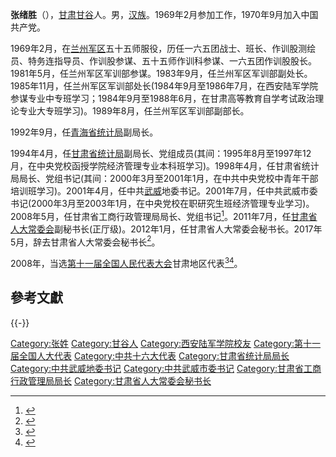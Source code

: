 '''张绪胜'''（{{bd|1954年|7月|}}），[[甘肃|甘肃]][[甘谷|甘谷]]人。男，[[汉族|汉族]]。1969年2月参加工作，1970年9月加入中国共产党。

1969年2月，在[[兰州军区|兰州军区]]五十五师服役，历任一六五团战士、班长、作训股测绘员、特务连指导员、作训股参谋、五十五师作训科参谋、一六五团作训股股长。1981年5月，任兰州军区军训部参谋。1983年9月，任兰州军区军训部副处长。1985年11月，任兰州军区军训部处长(1984年9月至1986年7月，在西安陆军学院参谋专业中专班学习；1984年9月至1988年6月，在甘肃高等教育自学考试政治理论专业大专班学习)。1989年8月，任兰州军区军训部副部长。

1992年9月，任[[青海省统计局|青海省统计局]]副局长。

1994年4月，任[[甘肃省统计局|甘肃省统计局]]副局长、党组成员(其间：1995年8月至1997年12月，在中央党校函授学院经济管理专业本科班学习)。1998年4月，任甘肃省统计局局长、党组书记(其间：2000年3月至2001年1月，在中共中央党校中青年干部培训班学习)。2001年4月，任中共[[武威|武威]]地委书记。2001年7月，任中共武威市委书记(2000年3月至2003年1月，在中央党校在职研究生班经济管理专业学习)。2008年5月，任甘肃省工商行政管理局局长、党组书记<ref>{{cite web|title=张绪胜辞去甘肃省人大常委会秘书长职务|url=http://district.ce.cn/newarea/sddy/201705/04/t20170504_22530602.shtml|publisher=中国经济网|accessdate=2017-05-04|archive-date=2021-06-03|archive-url=https://web.archive.org/web/20210603065504/http://district.ce.cn/newarea/sddy/201705/04/t20170504_22530602.shtml|dead-url=no}}</ref>。2011年7月，任[[甘肃省人大常委会|甘肃省人大常委会]]副秘书长(正厅级)。2012年1月，任甘肃省人大常委会秘书长。2017年5月，辞去甘肃省人大常委会秘书长<ref>{{cite web|title=张绪胜辞去甘肃省人大常委会秘书长职务|url=http://www.thepaper.cn/newsDetail_forward_1677484|publisher=澎湃新闻|accessdate=2017-05-04|archive-date=2019-08-22|archive-url=https://web.archive.org/web/20190822024420/http://www.thepaper.cn/newsDetail_forward_1677484|dead-url=no}}</ref>。

2008年，当选[[第十一届全国人民代表大会|第十一届全国人民代表大会]]甘肃地区代表<ref>{{cite web|author=新华网|title=第十一届全国人大代表|url=http://news.xinhuanet.com/ziliao/2008-03/03/content_7708230.htm?node=36628|publisher=新华网|accessdate=2014-01-07|archive-date=2014-01-10|archive-url=https://web.archive.org/web/20140110211415/http://news.xinhuanet.com/ziliao/2008-03/03/content_7708230.htm?node=36628|dead-url=no}}</ref><ref>{{cite news|title=全国人大代表信息-张绪胜|url= http://210.82.31.1:8084/delegate/viewDelegate.action?dbid=112539|accessdate=2013-04-05|newspaper=全国人大网|archive-url=https://web.archive.org/web/20140528001233/http://www.npc.gov.cn/delegate/viewDelegate.action?dbid=112539|archive-date=2014-05-28|dead-url=yes}}</ref>。

==參考文獻==
{{reflist}}

{{-}}
{{start box}}
{{s-par|prc-lpc}}
{{s-before|[[]]}}
{{s-title|[[甘肃省人大常委会|甘肃省人大常委会]]秘书长|2012年1月－2017年5月}}
{{s-after|[[张建昌|张建昌]]}}
{{s-gov|prc}}
{{s-before|[[]]}}
{{s-title|[[甘肃省工商行政管理局|甘肃省工商行政管理局]]局长|2008年5月－2011年7月}}
{{s-after|[[郭承录|郭承录]]}}
{{s-before|[[]]}}
{{s-title|[[甘肃省统计局|甘肃省统计局]]局长|1998年4月－2001年4月}}
{{s-after|[[]]}}
{{s-ppo|cpc}}
{{s-before|撤地设市}}
{{s-title|[[中国共产党武威市委员会|中国共产党武威市委员会]]书记|2001年7月－2008年5月}}
{{s-after|[[肖庆平|肖庆平]]}}
{{s-before|[[]]}}
{{s-title|[[中国共产党武威地区委员会|中国共产党武威地区委员会]]书记|2001年4月－2001年7月}}
{{s-after|撤地设市}}
{{end box}}

{{DEFAULTSORT:Z张}}
[[Category:张姓|Category:张姓]]
[[Category:甘谷人|Category:甘谷人]]
[[Category:西安陆军学院校友|Category:西安陆军学院校友]]
[[Category:第十一届全国人大代表|Category:第十一届全国人大代表]]
[[Category:中共十六大代表|Category:中共十六大代表]]
[[Category:甘肃省统计局局长|Category:甘肃省统计局局长]]
[[Category:中共武威地委书记|Category:中共武威地委书记]]
[[Category:中共武威市委书记|Category:中共武威市委书记]]
[[Category:甘肃省工商行政管理局局长|Category:甘肃省工商行政管理局局长]]
[[Category:甘肃省人大常委会秘书长|Category:甘肃省人大常委会秘书长]]